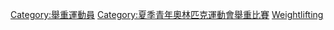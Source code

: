 [[Category:舉重運動員|Category:舉重運動員]]
[[Category:夏季青年奧林匹克運動會舉重比賽|Category:夏季青年奧林匹克運動會舉重比賽]]
[[Category:青年奧林匹克運動會各項目運動員|Weightlifting]]